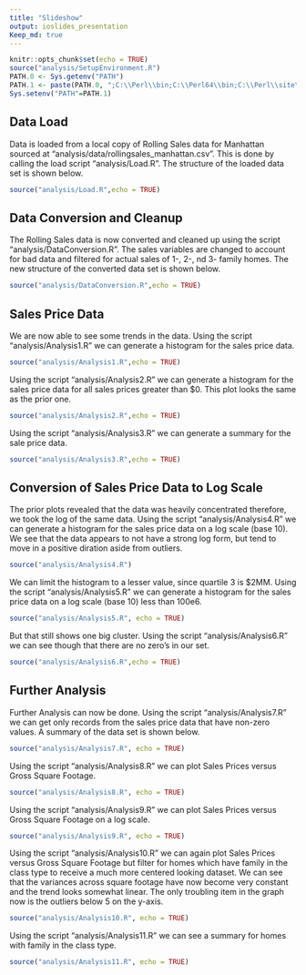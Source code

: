 ```yaml
---
title: "Slideshow"
output: ioslides_presentation
Keep_md: true
---
```


```r
knitr::opts_chunk$set(echo = TRUE)
source("analysis/SetupEnvironment.R")
PATH.0 <- Sys.getenv("PATH")
PATH.1 <- paste(PATH.0, ";C:\\Perl\\bin;C:\\Perl64\\bin;C:\\Perl\\site\\bin;C:\\Perl64\\site\\bin")
Sys.setenv("PATH"=PATH.1) 
```

## Data Load
Data is loaded from a local copy of Rolling Sales data for Manhattan sourced at "analysis/data/rollingsales_manhattan.csv".  This is done by calling the load script "analysis/Load.R".  The structure of the loaded data set is shown below.
```r
source("analysis/Load.R",echo = TRUE)
```

## Data Conversion and Cleanup
The Rolling Sales data is now converted and cleaned up using the script "analysis/DataConversion.R".  The sales variables are changed to account for bad data and filtered for actual sales of 1-, 2-, nd 3- family homes.  The new structure of the converted data set is shown below.
```r
source("analysis/DataConversion.R",echo = TRUE)
```

## Sales Price Data
We are now able to see some trends in the data. Using the script "analysis/Analysis1.R" we can generate a histogram for the sales price data.
```r
source("analysis/Analysis1.R",echo = TRUE)
```

Using the script "analysis/Analysis2.R" we can generate a histogram for the sales price data for all sales prices greater than $0.  This plot looks the same as the prior one.
```r
source("analysis/Analysis2.R",echo = TRUE)
```

Using the script "analysis/Analysis3.R" we can generate a summary for the sale price data.
```r
source("analysis/Analysis3.R",echo = TRUE)
```

## Conversion of Sales Price Data to Log Scale 
The prior plots revealed that the data was heavily concentrated therefore, we took the log of the same data.  Using the script "analysis/Analysis4.R" we can generate a histogram for the sales price data on a log scale (base 10). We see that the data appears to not have a strong log form, but tend to move in a positive diration aside from outliers.
```r
source("analysis/Analysis4.R")
```

We can limit the histogram to a lesser value, since quartile 3 is $2MM.  Using the script "analysis/Analysis5.R" we can generate a histogram for the sales price data on a log scale (base 10) less than 100e6.
```r
source("analysis/Analysis5.R", echo = TRUE)
```

But that still shows one big cluster.  Using the script "analysis/Analysis6.R" we can see though that there are no zero's in our set.  
```r
source("analysis/Analysis6.R",echo = TRUE)
```

## Further Analysis
Further Analysis can now be done.  Using the script "analysis/Analysis7.R" we can get only records from the sales price data that have non-zero values.  A summary of the data set is shown below.  
```r
source("analysis/Analysis7.R", echo = TRUE)
```

Using the script "analysis/Analysis8.R" we can plot Sales Prices versus Gross Square Footage.
```r
source("analysis/Analysis8.R", echo = TRUE)
```

Using the script "analysis/Analysis9.R" we can plot Sales Prices versus Gross Square Footage on a log scale.
```r
source("analysis/Analysis9.R", echo = TRUE)
```

Using the script "analysis/Analysis10.R" we can again plot Sales Prices versus Gross Square Footage but filter for homes which have family in the class type to receive a much more centered looking dataset.  We can see that the variances across square footage have now become very constant and the trend looks somewhat linear. The only troubling item in the graph now is the outliers below 5 on the y-axis.
```r
source("analysis/Analysis10.R", echo = TRUE)
```

Using the script "analysis/Analysis11.R" we can see a summary for homes with family in the class type. 
```r
source("analysis/Analysis11.R", echo = TRUE)
```